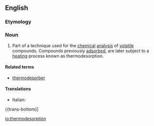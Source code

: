 ==English==

===Etymology===
{{prefix|thermo|desorption}}

===Noun===
{{en-noun}}

#{{context|chemistry|analytical chemistry|lang=en}} Part of a technique used for the [[chemical]] [[analysis]] of [[volatile]] compounds. Compounds previously [[adsorbed]], are later subject to a [[heating]] process known as thermodesorption.

====Related terms====
* [[thermodesorber]]

====Translations====
{{trans-top}}
* Italian: {{t-|it|termodesorbimento|m}}
{{trans-mid}}
{{trans-bottom}]

[[io:thermodesorption]]
